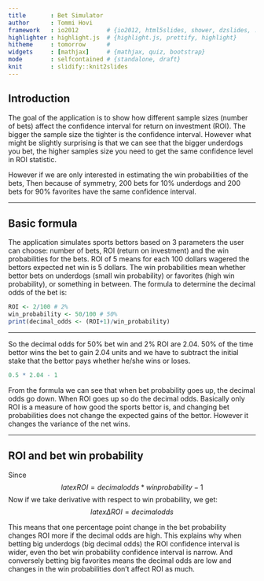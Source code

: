 ```yaml
---
title       : Bet Simulator
author      : Tommi Hovi
framework   : io2012        # {io2012, html5slides, shower, dzslides, ...}
highlighter : highlight.js  # {highlight.js, prettify, highlight}
hitheme     : tomorrow      # 
widgets     : [mathjax]     # {mathjax, quiz, bootstrap}
mode        : selfcontained # {standalone, draft}
knit        : slidify::knit2slides
---
```


## Introduction

The goal of the application is to show how different sample sizes (number of bets) affect the confidence interval for return on investment (ROI). The bigger the sample size the tighter is the confidence interval. However what might be slightly surprising is that we can see that the bigger underdogs you bet, the higher samples size you need to get the same confidence level in ROI statistic. 

However if we are only interested in estimating the win probabilities of the bets, Then because of symmetry, 200 bets for 10% underdogs and 200 bets for 90% favorites have the same confidence interval. 

---

## Basic formula

The application simulates sports bettors based on 3 parameters the user can choose: number of bets, ROI (return on investment) and the win probabilities for the bets. ROI of 5 means for each 100 dollars wagered the bettors expected net win is 5 dollars. The win probabilities mean whether bettor bets on underdogs (small win probability) or favorites (high win probability), or something in between. The formula to determine the decimal odds of the bet is:


```r
ROI <- 2/100 # 2%
win_probability <- 50/100 # 50%
print(decimal_odds <- (ROI+1)/win_probability)
```

---

So the decimal odds for 50% bet win and 2% ROI are 2.04. 50% of the time bettor wins the bet to gain 2.04 units and we have to subtract the initial stake that the bettor pays whether he/she wins or loses.

```r
0.5 * 2.04 - 1 
```

From the formula we can see that when bet probability goes up, the decimal odds go down. When ROI goes up so do the decimal odds. Basically only ROI is a measure of how good the sports bettor is, and changing bet probabilities does not change the expected gains of the bettor. However it changes the variance of the net wins.

---

## ROI and bet win probability

Since $$latex ROI = decimal odds * win probability -1$$ Now if we take derivative with respect to win probability, we get:
$$latex
\Delta ROI = decimal odds
$$

This means that one percentage point change in the bet probability changes ROI more if the decimal odds are high. This explains why when betting big underdogs (big decimal odds) the ROI confidence interval is wider, even tho bet win probability confidence interval is narrow. And conversely betting big favorites means the decimal odds are low and changes in the win probabilities don't affect ROI as much.